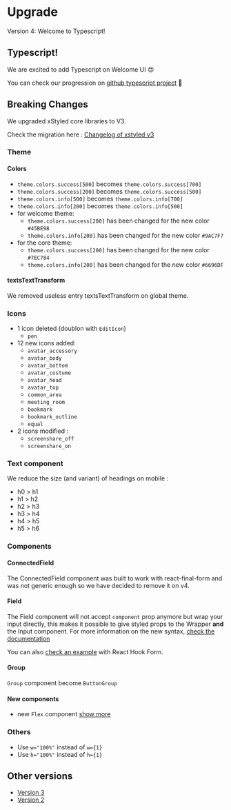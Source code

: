 # Upgrade

Version 4: Welcome to Typescript!

## Typescript!

We are excited to add Typescript on Welcome UI 😍

You can check our progression on [github typescript project](https://github.com/WTTJ/welcome-ui/projects/1) 👀

## Breaking Changes

We upgraded xStyled core libraries to V3.

Check the migration here : [Changelog of xstyled v3](https://xstyled.dev/docs/upgrade-guide/)

### Theme

#### Colors

- `theme.colors.success[500]` becomes `theme.colors.success[700]`
- `theme.colors.success[200]` becomes `theme.colors.success[500]`
- `theme.colors.info[500]` becomes `theme.colors.info[700]`
- `theme.colors.info[200]` becomes `theme.colors.info[500]`
- for welcome theme:
  - `theme.colors.success[200]` has been changed for the new color `#45BE98`
  - `theme.colors.info[200]` has been changed for the new color `#9AC7F7`
- for the core theme:
  - `theme.colors.success[200]` has been changed for the new color `#7EC784`
  - `theme.colors.info[200]` has been changed for the new color `#6696DF`

#### textsTextTransform

We removed useless entry textsTextTransform on global theme.

### Icons

- 1 icon deleted (doublon with `EditIcon`)
  - `pen`
- 12 new icons added:
  - `avatar_accessory`
  - `avatar_body`
  - `avatar_bottom`
  - `avatar_costume`
  - `avatar_head`
  - `avatar_top`
  - `common_area`
  - `meeting_room`
  - `bookmark`
  - `bookmark_outline`
  - `equal`
- 2 icons modified :
  - `screenshare_off`
  - `screenshare_on`

### Text component

We reduce the size (and variant) of headings on mobile :

- h0 > h1
- h1 > h2
- h2 > h3
- h3 > h4
- h4 > h5
- h5 > h6

### Components

#### ConnectedField

The ConnectedField component was built to work with react-final-form and was not generic enough so we have decided to remove it on v4.

#### Field

The Field component will not accept `component` prop anymore but wrap your input directly, this makes it possible to give styled props to the Wrapper **and** the Input component. For more information on the new syntax, [check the documentation](/components/field)

You can also [check an example](components/hook-form) with React Hook Form.

#### Group

`Group` component become `ButtonGroup`

#### New components

- new `Flex` component [show more](/components/flex)

### Others

- Use `w="100%"` instead of `w={1}`
- Use `h="100%"` instead of `h={1}`

## Other versions

- [Version 3](upgrades/v3)
- [Version 2](upgrades/v2)

<pagination />
